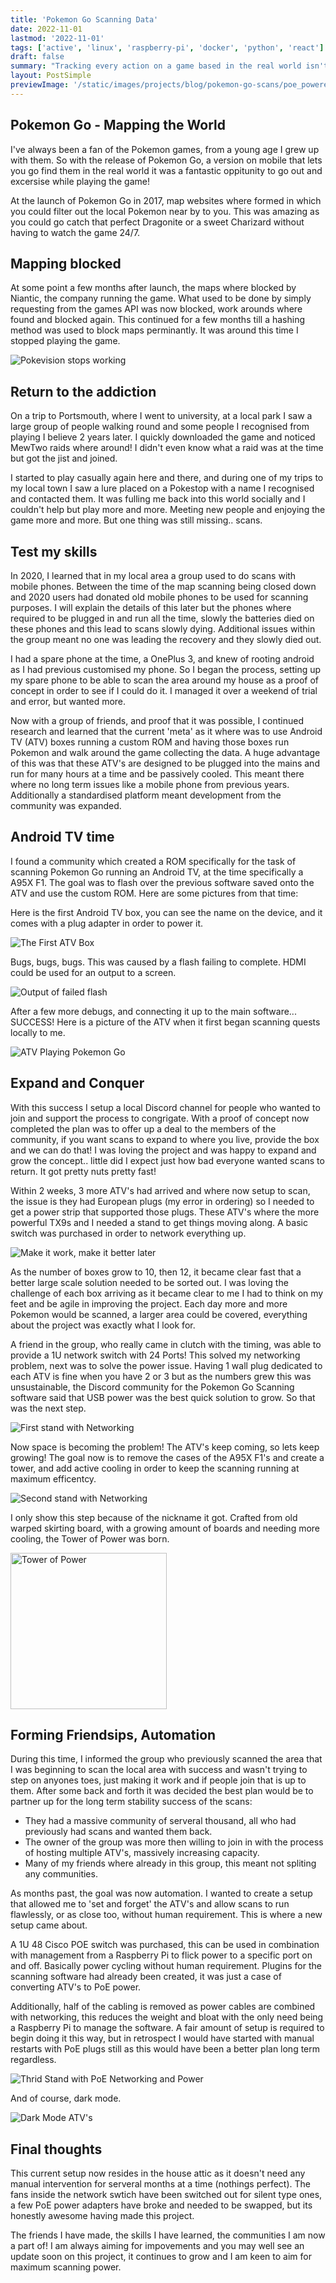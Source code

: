 ```yaml
---
title: 'Pokemon Go Scanning Data'
date: 2022-11-01
lastmod: '2022-11-01'
tags: ['active', 'linux', 'raspberry-pi', 'docker', 'python', 'react']
draft: false
summary: "Tracking every action on a game based in the real world isn't easy, but here's how I and some friends accomplished just that."
layout: PostSimple
previewImage: '/static/images/projects/blog/pokemon-go-scans/poe_powered_atvs.jpg'
---
```


## Pokemon Go - Mapping the World

I've always been a fan of the Pokemon games, from a young age I grew up with them. So with the release of Pokemon Go, a version on mobile that lets you go find them in the real world it was a fantastic oppitunity to go out and excersise while playing the game!

At the launch of Pokemon Go in 2017, map websites where formed in which you could filter out the local Pokemon near by to you. This was amazing as you could go catch that perfect Dragonite or a sweet Charizard without having to watch the game 24/7.

## Mapping blocked

At some point a few months after launch, the maps where blocked by Niantic, the company running the game. What used to be done by simply requesting from the games API was now blocked, work arounds where found and blocked again. This continued for a few months till a hashing method was used to block maps perminantly. It was around this time I stopped playing the game.

![Pokevision stops working](/static/images/projects/blog/pokemon-go-scans/pokevision.png)

## Return to the addiction

On a trip to Portsmouth, where I went to university, at a local park I saw a large group of people walking round and some people I recognised from playing I believe 2 years later. I quickly downloaded the game and noticed MewTwo raids where around! I didn't even know what a raid was at the time but got the jist and joined.

I started to play casually again here and there, and during one of my trips to my local town I saw a lure placed on a Pokestop with a name I recognised and contacted them. It was fulling me back into this world socially and I couldn't help but play more and more. Meeting new people and enjoying the game more and more. But one thing was still missing.. scans.

## Test my skills

In 2020, I learned that in my local area a group used to do scans with mobile phones. Between the time of the map scanning being closed down and 2020 users had donated old mobile phones to be used for scanning purposes. I will explain the details of this later but the phones where required to be plugged in and run all the time, slowly the batteries died on these phones and this lead to scans slowly dying. Additional issues within the group meant no one was leading the recovery and they slowly died out.

I had a spare phone at the time, a OnePlus 3, and knew of rooting android as I had previous customised my phone. So I began the process, setting up my spare phone to be able to scan the area around my house as a proof of concept in order to see if I could do it. I managed it over a weekend of trial and error, but wanted more.

Now with a group of friends, and proof that it was possible, I continued research and learned that the current 'meta' as it where was to use Android TV (ATV) boxes running a custom ROM and having those boxes run Pokemon and walk around the game collecting the data. A huge advantage of this was that these ATV's are designed to be plugged into the mains and run for many hours at a time and be passively cooled. This meant there where no long term issues like a mobile phone from previous years. Additionally a standardised platform meant development from the community was expanded.

## Android TV time

I found a community which created a ROM specifically for the task of scanning Pokemon Go running an Android TV, at the time specifically a A95X F1. The goal was to flash over the previous software saved onto the ATV and use the custom ROM. Here are some pictures from that time:

Here is the first Android TV box, you can see the name on the device, and it comes with a plug adapter in order to power it.

![The First ATV Box](/static/images/projects/blog/pokemon-go-scans/first_box.jpg)

Bugs, bugs, bugs. This was caused by a flash failing to complete. HDMI could be used for an output to a screen.

![Output of failed flash](/static/images/projects/blog/pokemon-go-scans/bugs.jpg)

After a few more debugs, and connecting it up to the main software... SUCCESS! Here is a picture of the ATV when it first began scanning quests locally to me.

![ATV Playing Pokemon Go](/static/images/projects/blog/pokemon-go-scans/success.jpg)

## Expand and Conquer

With this success I setup a local Discord channel for people who wanted to join and support the process to congrigate. With a proof of concept now completed the plan was to offer up a deal to the members of the community, if you want scans to expand to where you live, provide the box and we can do that! I was loving the project and was happy to expand and grow the concept.. little did I expect just how bad everyone wanted scans to return. It got pretty nuts pretty fast!

Within 2 weeks, 3 more ATV's had arrived and where now setup to scan, the issue is they had European plugs (my error in ordering) so I needed to get a power strip that supported those plugs. These ATV's where the more powerful TX9s and I needed a stand to get things moving along. A basic switch was purchased in order to network everything up.

![Make it work, make it better later](/static/images/projects/blog/pokemon-go-scans/first_stand.jpg)

As the number of boxes grow to 10, then 12, it became clear fast that a better large scale solution needed to be sorted out. I was loving the challenge of each box arriving as it became clear to me I had to think on my feet and be agile in improving the project. Each day more and more Pokemon would be scanned, a larger area could be covered, everything about the project was exactly what I look for.

A friend in the group, who really came in clutch with the timing, was able to provide a 1U network switch with 24 Ports! This solved my networking problem, next was to solve the power issue. Having 1 wall plug dedicated to each ATV is fine when you have 2 or 3 but as the numbers grew this was unsustainable, the Discord community for the Pokemon Go Scanning software said that USB power was the best quick solution to grow. So that was the next step.

![First stand with Networking](/static/images/projects/blog/pokemon-go-scans/first_stand_with_network.jpg)

Now space is becoming the problem! The ATV's keep coming, so lets keep growing! The goal now is to remove the cases of the A95X F1's and create a tower, and add active cooling in order to keep the scanning running at maximum efficentcy.

![Second stand with Networking](/static/images/projects/blog/pokemon-go-scans/second_stand.jpg)

I only show this step because of the nickname it got. Crafted from old warped skirting board, with a growing amount of boards and needing more cooling, the Tower of Power was born.

<img
  src="/static/images/projects/blog/pokemon-go-scans/tower_of_power.jpg"
  alt="Tower of Power"
  width="250px"
/>

## Forming Friendsips, Automation

During this time, I informed the group who previously scanned the area that I was beginning to scan the local area with success and wasn't trying to step on anyones toes, just making it work and if people join that is up to them. After some back and forth it was decided the best plan would be to partner up for the long term stability success of the scans:

- They had a massive community of serveral thousand, all who had previously had scans and wanted them back.
- The owner of the group was more then willing to join in with the process of hosting multiple ATV's, massively increasing capacity.
- Many of my friends where already in this group, this meant not spliting any communities.

As months past, the goal was now automation. I wanted to create a setup that allowed me to 'set and forget' the ATV's and allow scans to run flawlessly, or as close too, without human requirement. This is where a new setup came about.

A 1U 48 Cisco POE switch was purchased, this can be used in combination with management from a Raspberry Pi to flick power to a specific port on and off. Basically power cycling without human requirement. Plugins for the scanning software had already been created, it was just a case of converting ATV's to PoE power.

Additionally, half of the cabling is removed as power cables are combined with networking, this reduces the weight and bloat with the only need being a Raspberry Pi to manage the software. A fair amount of setup is required to begin doing it this way, but in retrospect I would have started with manual restarts with PoE plugs still as this would have been a better plan long term regardless.

![Thrid Stand with PoE Networking and Power](/static/images/projects/blog/pokemon-go-scans/poe_powered_atvs.jpg)

And of course, dark mode.

![Dark Mode ATV's](/static/images/projects/blog/pokemon-go-scans/poe_powered_atvs_dark_mode.jpg)

## Final thoughts

This current setup now resides in the house attic as it doesn't need any manual intervention for serveral months at a time (nothings perfect). The fans inside the network swtich have been switched out for silent type ones, a few PoE power adapters have broke and needed to be swapped, but its honestly awesome having made this project.

The friends I have made, the skills I have learned, the communities I am now a part of! I am always aiming for impovements and you may well see an update soon on this project, it continues to grow and I am keen to aim for maximum scanning power.
